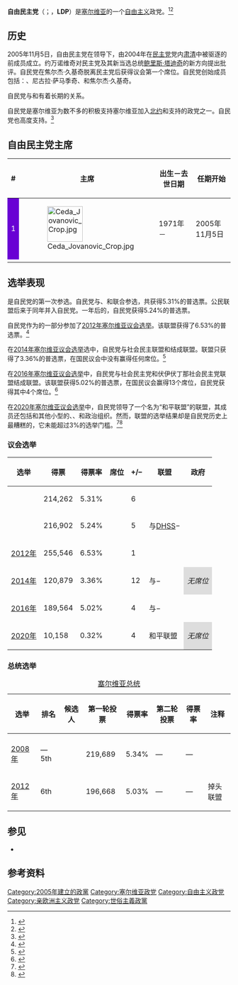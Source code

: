 {{NoteTA|G1=TO}}
{{Infobox political party
| country = 塞尔维亚
| name = 自由民主党
| native_name = {{lang|sr|Либерално демократска партија}}<br>{{lang|sr|Liberalno demokratska partija}}
| logo = LDP Logo.svg
| logo_size = 150px
| colorcode = #6901d4
| leader = {{le|切多米尔·约万诺维奇|Čedomir Jovanović}}
| foundation = {{Start date|2005|11|05}}
| split = [[民主党_(塞尔维亚)|民主党]]
| ideology = {{ubl|class=nowrap
  |[[自由主义|自由主义]]<ref name="Nordsieck"/><ref name="Slomp2011"/>
  |[[新自由主义|新自由主义]]<ref>{{cite web|url=http://dvogled.rs/2013/10/neoliberalizam-na-delu/|title=Neoliberalizam na delu|date=2013-10-23|accessdate=2021-02-01|publisher=Dvogled|language=sr}}</ref>
  |[[亲欧洲主义|亲欧洲主义]]<ref>{{cite web|url=https://rs.n1info.com/izbori-2020/a574852-jovanovic-ldp-izlazi-na-izbore-da-bi-se-sa-gradjanima-doslo-do-evropske-srbije/|title=LDP izlazi na izbore da bi se sa građanima došlo do evropske Srbije|date=2020-03-04|accessdate=2021-02-01|publisher=N1|language=sr}}</ref>
  |[[大西洋主义|大西洋主义]]
  |[[世俗主义|世俗主义]]<ref>{{cite web|url=https://pescanik.net/izborni-manifest-2008/|title=Izborni manifest|date=2008|accessdate=2021-02-01|publisher=Peščanik|language=sr}}</ref><ref>{{cite web|url=https://www.b92.net/info/komentari.php?nav_id=323854|title=LDP: Ukinuti gradsku slavu|date=2008-10-16|accessdate=2021-02-01|publisher=B92|language=sr}}</ref>
  |[[民族主义|反民族主义]]<ref>{{cite web|url=https://web.archive.org/web/20120904194333/http://www.ldp.rs/povelja_slobode.12.html|title=Povelja slobode|date=2009|accessdate=2021-02-01|language=sr}}</ref>}}
| membership_year = 2015年
| membership = 70,000<ref>{{cite web |last1=Milinković |first1=D. |title=Trećina kod naprednjaka |url=http://www.novosti.rs/vesti/naslovna/politika/aktuelno.289.html:543187-Trecina-kod-naprednjaka |publisher=Večernje novosti |language=sr |date=2015-04-13|accessdate=2021-02-01}}</ref>
| position = [[中间派|中间派]]
| regional = {{le|自由东南欧网络|Liberal South East European Network}}
| colours = {{colorbox|#6901d4|border=darkgray}} [[紫色|紫色]]
| headquarters = [[贝尔格莱德|贝尔格莱德]]
| seats1_title = [[国民议会_(塞尔维亚)|国民议会]]
| seats1 = {{Composition bar|0|250|#6901d4}}
| seats2_title = [[伏伊伏丁那议会|伏伊伏丁那议会]]
| seats2 = {{Composition bar|0|120|#6901d4}}
| website = http://www.ldp.rs/
}}
'''自由民主党'''（{{Lang-sr-Cyrl|Либерално демократска партија，ЛДП}}；{{Lang-sr-Latn|Liberalno demokratska partija}}，'''LDP'''）是[[塞尔维亚|塞尔维亚]]的一个[[自由主义|自由主义]]政党。<ref name="Nordsieck">{{cite web|url=http://www.parties-and-elections.eu/serbia.html|title=Serbia|website=Parties and Elections in Europe|first=Wolfram|last=Nordsieck|year=2016|accessdate=2021-02-01|language=en|archive-url=https://web.archive.org/web/20200610162258/http://www.parties-and-elections.eu/serbia.html|archive-date=2020-06-10|dead-url=yes}}</ref><ref name="Slomp2011">{{cite book|author=Hans Slomp|title=Europe, A Political Profile: An American Companion to European Politics|url=https://books.google.com/books?id=LmfAPmwE6YYC&pg=PA588|access-date=2021-02-01|year=2011|language=en|publisher=ABC-CLIO|isbn=978-0-313-39182-8|page=588}}</ref>

==历史==
2005年11月5日，自由民主党在{{le|切多米尔·约万诺维奇|Čedomir Jovanović}}领导下，由2004年在[[民主党_(塞尔维亚)|民主党]]党内[[肃清|肃清]]中被驱逐的前成员成立。约万诺维奇对民主党及其新当选总统[[鲍里斯·塔迪奇|鲍里斯·塔迪奇]]的新方向提出批评。自民党在焦尔杰·久基奇脱离民主党后获得议会第一个席位。自民党创始成员包括：{{le|内纳德·普罗基奇|Nenad Prokić}}、尼古拉·萨马季奇、{{le|布拉尼斯拉夫·勒契奇|Branislav Lečić}}和焦尔杰·久基奇。

自民党与{{le|社会民主联盟 (塞尔维亚)|Social Democratic Union (Serbia)|社会民主联盟}}和{{le|伏伊伏丁那社会民主联盟|League of Social Democrats of Vojvodina}}有着长期的关系。

自民党是塞尔维亚为数不多的积极支持塞尔维亚加入[[北约|北约]]和支持{{le|科索沃的政治地位|Political status of Kosovo|科索沃独立}}的政党之一。自民党也高度支持{{le|塞尔维亚的LGBT权利|LGBT rights in Serbia}}。<ref>{{Cite web |url = http://www.b92.net/eng/news/politics-article.php?yyyy=2009&mm=09&dd=17&nav_id=61809|title = LDP: Govt. must protect Pride Parade|website=b92.net|date=2009-09-17|archive-url=https://web.archive.org/web/20140222204335/http://www.b92.net/eng/news/politics-article.php?yyyy=2009&mm=09&dd=17&nav_id=61809|archive-date=2014-02-22|language = en|accessdate = 2021-02-01}}</ref>

==自由民主党主席==
{| class="wikitable" style="text-align:center"
|--
! #
! colspan="2"| 主席
! 出生－去世日期
! 任期开始
! 任期结束
|--
! style="background:#6901d4; color:white;" | 1
| {{le|切多米尔·约万诺维奇|Čedomir Jovanović}} || [[File:Ceda_Jovanovic_Crop.jpg|80px]] || 1971年－ || 2005年11月5日 || 现任
|--
|}

==选举表现==
{{le|2007年塞尔维亚议会选举|2007 Serbian parliamentary election}}是自民党的第一次参选。自民党与{{le|塞尔维亚公民联盟|Civic Alliance of Serbia}}、{{le|社会民主联盟 (塞尔维亚)|Social Democratic Union (Serbia)|社会民主联盟}}和{{le|伏伊伏丁那社会民主联盟|League of Social Democrats of Vojvodina}}联合参选，共获得5.31%的普选票。公民联盟后来于同年并入自民党。一年后的{{le|2008年塞尔维亚议会选举|2008 Serbian parliamentary election|下一次选举}}，自民党获得5.24%的普选票。

自民党作为{{le|掉头联盟|U-Turn (Serbian coalition)}}的一部分参加了[[2012年塞尔维亚国会选举|2012年塞尔维亚议会选举]]。该联盟获得了6.53%的普选票。<ref>{{Cite web |url = http://www.b92.net/eng/news/politics-article.php?yyyy=2012&mm=05&dd=10&nav_id=80174 |title = Commission announces results of parliamentary elections|website=B92|date = 2012-05-10 |language = en|accessdate = 2021-02-01|archive-url=https://web.archive.org/web/20120512173003/http://www.b92.net/eng/news/politics-article.php?yyyy=2012&mm=05&dd=10&nav_id=80174|archive-date=2012-05-10}}</ref>

在[[2014年塞尔维亚国会选举|2014年塞尔维亚议会选举]]选中，自民党与社会民主联盟和{{le|桑扎克波斯尼亚民主联盟|Bosniak Democratic Union of Sandžak}}结成联盟。联盟只获得了3.36%的普选票，在国民议会中没有赢得任何席位。<ref>{{Cite web|title=Izbori 2014: Najniža izlaznost u istoriji, ubedljiva pobeda SNS, Vučić premijer|url=http://rs.n1info.com/Izbori-2020/a608844/Izbori-2014-Najniza-izlaznost-u-istoriji-ubedljiva-pobeda-SNS-Vucic-premijer.html|access-date=2021-02-01|website=N1 Srbija|language=sr}}</ref>

在[[2016年塞尔维亚议会选举|2016年塞尔维亚议会选举]]中，自民党与社会民主党和伏伊伏丁那社会民主党联盟结成联盟。该联盟获得5.02%的普选票，在国民议会赢得13个席位，自民党获得其中4个席位。<ref>{{Cite web|title=Izborni rezultat 2016|url=https://www.vreme.com/cms/view.php?id=1389527|date=2016-04-24|access-date=2021-02-01|website=Nedeljnik Vreme|language=sr}}</ref>

在[[2020年塞尔维亚议会选举|2020年塞尔维亚议会选举]]中，自民党领导了一个名为“和平联盟”的联盟，其成员还包括{{le|弗拉赫人民党|Vlach People's Party}}和其他小型的{{le|塞尔维亚的波斯尼亚人|Bosniaks of Serbia|波斯尼亚人}}、{{le|塞尔维亚的罗姆人|Romani people in Serbia|罗姆人}}、{{le|塞尔维亚的罗马尼亚人|Romanians of Serbia|罗马尼亚人}}和{{le|塞尔维亚的黑山人|Montenegrins of Serbia|黑山人}}政治组织。然而，联盟的选举结果却是自民党历史上最糟糕的，它未能超过3%的选举门槛。<ref>{{Cite web|title=Proglašena izborna lista "Čedomir Jovanović - Koalicija za mir"|url=http://rs.n1info.com/Izbori-2020/a608035/Proglasena-izborna-lista-Cedomir-Jovanovic-Koalicija-za-mir.html|access-date=2021-02-01|website=N1 Srbija|language=sr}}</ref><ref>{{Cite web|last=Beta|first=Piše|date=2020-06-22|title=RIK: Izlaznost 50,32 odsto, SNS-u 191 mandat|url=https://www.danas.rs/politika/izbori-2020/rik-izlaznost-5032-odsto-sns-u-191-mandat/|access-date=2021-02-01|website=Dnevni list Danas|language=sr}}</ref>

===议会选举===
{| class="wikitable" style="text-align:center"
! 选举
! 得票
! 得票率
! 席位
! +/–
! 联盟
! 政府
|-
! {{le|2007年塞尔维亚议会选举|2007 Serbian parliamentary election|2007年}}
| 214,262
| 5.31%
| {{Composition bar|6|250|hex=#6901d4}}
| {{increase}} 6
| <small>{{nowrap|与{{le|塞尔维亚公民联盟|Civic Alliance of Serbia|GSS}}−{{le|社会民主联盟 (塞尔维亚)|Social Democratic Union (Serbia)|SDU}}−{{le|伏伊伏丁那社会民主联盟|League of Social Democrats of Vojvodina|LSV}}−[[塞尔维亚基督教民主党|DHSS]]}}
| {{no|反对党}}
|-
! {{le|2008年塞尔维亚议会选举|2008 Serbian parliamentary election|2008年}}
| 216,902
| 5.24%
| {{Composition bar|11|250|hex=#6901d4}}
| {{increase}} 5
| 与[[塞尔维亚基督教民主党|DHSS]]−{{le|社会民主联盟 (塞尔维亚)|Social Democratic Union (Serbia)|SDU}}
| {{no|反对党}}
|-
! [[2012年塞尔维亚国会选举|2012年]]
| 255,546
| 6.53%
| {{Composition bar|12|250|hex=#6901d4}}
| {{increase}} 1
| {{le|掉头联盟|U-Turn (Serbian coalition)}}
| {{no|反对党}}
|-
! [[2014年塞尔维亚国会选举|2014年]]
| 120,879
| 3.36%
| {{Composition bar|0|250|hex=#6901d4}}
| {{decrease}} 12
| 与{{le|社会民主联盟 (塞尔维亚)|Social Democratic Union (Serbia)|SDU}}−{{le|桑扎克波斯尼亚民主联盟|Bosniak Democratic Union of Sandžak|BDZS}}
| style="background:#ddd;"| ''无席位''
|-
! [[2016年塞尔维亚议会选举|2016年]]
| 189,564
| 5.02%
| {{Composition bar|4|250|hex=#6901d4}}
| {{increase}} 4
| 与{{le|社会民主党 (塞尔维亚)|Social Democratic Party (Serbia)|SDS}}−{{le|伏伊伏丁那社会民主党联盟|League of Social Democrats of Vojvodina|LSV}}
| {{no|反对党}}
|-
! [[2020年塞尔维亚议会选举|2020年]]
| 10,158	
| 0.32%
| {{Composition bar|0|250|hex=#6901d4}}
| {{decrease}} 4
| 和平联盟
| style="background:#ddd;"| ''无席位''
|}

===总统选举===
{| class="wikitable"
|+ [[塞尔维亚总统|塞尔维亚总统]]
! 选举
! 排名
! 候选人
! 第一轮投票
! 得票率
! 第二轮投票
! 得票率
! 注释
|- style="background:#bebebe;"
|-
! [[2008年塞尔维亚总统选举|2008年]]
|''—'' 5th
| {{le|切多米尔·约万诺维奇|Čedomir Jovanović}}
| 219,689	
| 5.34%
| —
| —
| 
|-
! [[2012年塞尔维亚总统选举|2012年]]
|{{decrease}} 6th
| {{le|切多米尔·约万诺维奇|Čedomir Jovanović}}
| 196,668	
| 5.03%
| —
| —
| 掉头联盟
|}

==参见==
*{{le|塞尔维亚的自由主义|Liberalism in Serbia}}

==参考资料==
{{reflist}}
{{塞尔维亚政党}}
[[Category:2005年建立的政黨|Category:2005年建立的政黨]]
[[Category:塞尔维亚政党|Category:塞尔维亚政党]]
[[Category:自由主义政党|Category:自由主义政党]]
[[Category:亲欧洲主义政党|Category:亲欧洲主义政党]]
[[Category:世俗主義政黨|Category:世俗主義政黨]]
